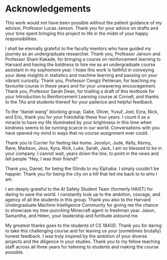# Acknowledgements {.unnumbered}

This work would not have been possible without the patient guidance of my advisor,
Professor Lucas Janson.
Thank you for your advice on drafts
and your time spent bringing this project to life
in the midst of your happy responsibilities.

I shall be eternally grateful to the faculty mentors
who have guided my journey as an undergraduate researcher.
Thank you, Professor Janson and Professor Sham Kakade,
for bringing a course on reinforcement learning to Harvard
and having the boldness to hire me as an undergraduate course assistant
in my sophomore year.
I hope this work is faithful
in conveying your deep insights
in statistics and machine learning
and passing on your vibrant curiosity.
Thank you, Professor Cengiz Pehlevan,
for teaching my favourite course in these years
and for your unwavering encouragement.
Thank you, Professor Sarah Dean,
for trialling a draft of this textbook for your Introduction to Reinforcement Learning course at Cornell,
and thanks to the TAs and students thereof for your patience and helpful feedback.

To the "daniel wang" blocking group,
Gabe, Oliver, Yusuf, Joel, Ezra, Nick, and Eric,
thank you for your friendship these four years.
I count it as a miracle to have my life illuminated by your brightness
in this time when kindness seems to be running scarce in our world.
Conversations with you have opened my mind
in ways that no course assignment ever could.

Thank you to Currier for feeling like home.
Jocelyn, Jude, Kelly, Kenny, Rave, Madison, Jess, Kyra, Rick, Luke, Sarah, Jack,
I am so blessed to be in your company.
I cannot wait, years down the line,
to point in the news and tell people "Hey, I was their friend!"

Thank you, Daniel, for being the Glinda to my Elphaba.
I simply couldn't be happier.
Thank you for being the city on a hill
that led me back to to who I am.

I am deeply grateful to the AI Safety Student Team (formerly HAIST)
for daring to save the world.
I constantly look up to the ambition, courage, and agency
of all the students in this group.
Thank you also to the Harvard Undergraduate Machine Intelligence Community
for giving me the chance to showcase my tree-punching Minecraft agent in freshman year.
Jason, Samantha, and Helen,
your leadership and fortitude astound me.

My greatest thanks goes to the students of CS 184(0).
Thank you for daring to take this challenging course
and for leaving us your (sometimes brutally) honest feedback.
I was truly inspired by the ambition of your diverse projects
and the diligence in your studies.
Thank you to my fellow teaching staff across all three years
for listening to students and making the course possible.
